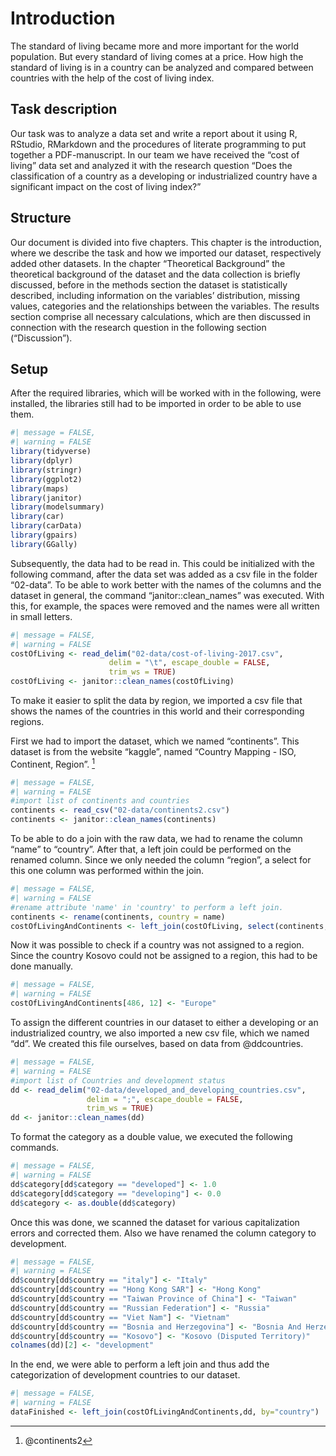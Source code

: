 # Introduction
The standard of living became more and more important for the world population. But every standard of living comes at a price. How high the standard of living is in a country can be analyzed and compared between countries with the help of the cost of living index.

## Task description
Our task was to analyze a data set and write a report about it using R, RStudio, RMarkdown and the procedures of literate programming to put together a PDF-manuscript.
In our team we have received the "cost of living" data set and analyzed it with the research question "Does the classification of a country as a developing or industrialized country have a significant impact on the cost of living index?"

## Structure
Our document is divided into five chapters. This chapter is the introduction, where we describe the task and how we imported our dataset, respectively added other datasets. 
In the chapter "Theoretical Background" the theoretical background of the dataset and the data collection is briefly discussed, before in the methods section the dataset is statistically described, including information on the variables’ distribution, missing values,
categories and the relationships between the variables.
The results section comprise all necessary calculations, which are then discussed in connection with the research question in the following section ("Discussion").

## Setup
After the required libraries, which will be worked with in the following, were installed, the libraries still had to be imported in order to be able to use them.

```r
#| message = FALSE,
#| warning = FALSE
library(tidyverse)
library(dplyr)
library(stringr)
library(ggplot2)
library(maps)
library(janitor)
library(modelsummary)
library(car)
library(carData)
library(gpairs)
library(GGally)
```

Subsequently, the data had to be read in. This could be initialized with the following command, after the data set was added as a csv file in the folder "02-data".
To be able to work better with the names of the columns and the dataset in general, the command "janitor::clean_names" was executed.  With this, for example, the spaces were removed and the names were all written in small letters.

```r
#| message = FALSE,
#| warning = FALSE
costOfLiving <- read_delim("02-data/cost-of-living-2017.csv", 
                      delim = "\t", escape_double = FALSE, 
                      trim_ws = TRUE)
costOfLiving <- janitor::clean_names(costOfLiving)
```

To make it easier to split the data by region, we imported a csv file that shows the names of the countries in this world and their corresponding regions.

First we had to import the dataset, which we named "continents". This dataset is from the website "kaggle", named "Country Mapping - ISO, Continent, Region". ^[@continents2]

```r
#| message = FALSE,
#| warning = FALSE
#import list of continents and countries
continents <- read_csv("02-data/continents2.csv")
continents <- janitor::clean_names(continents)
```

To be able to do a join with the raw data, we had to rename the column "name" to "country". After that, a left join could be performed on the renamed column. Since we only needed the column "region", a select for this one column was performed within the join.

```r
#| message = FALSE,
#| warning = FALSE
#rename attribute 'name' in 'country' to perform a left join.
continents <- rename(continents, country = name)
costOfLivingAndContinents <- left_join(costOfLiving, select(continents, country, region), by="country")
```

Now it was possible to check if a country was not assigned to a region. 
Since the country Kosovo could not be assigned to a region, this had to be done manually.

```r
#| message = FALSE,
#| warning = FALSE
costOfLivingAndContinents[486, 12] <- "Europe"
```

To assign the different countries in our dataset to either a developing or an industrialized country, we also imported a new csv file, which we named "dd". 
We created this file ourselves, based on data from @ddcountries.

```r
#| message = FALSE,
#| warning = FALSE
#import list of Countries and development status
dd <- read_delim("02-data/developed_and_developing_countries.csv",
                 delim = ";", escape_double = FALSE,
                 trim_ws = TRUE)
dd <- janitor::clean_names(dd)
```

To format the category as a double value, we executed the following commands.

```r
#| message = FALSE,
#| warning = FALSE
dd$category[dd$category == "developed"] <- 1.0
dd$category[dd$category == "developing"] <- 0.0
dd$category <- as.double(dd$category)
```

Once this was done, we scanned the dataset for various capitalization errors and corrected them. Also we have renamed the column category to development.

```r
#| message = FALSE,
#| warning = FALSE
dd$country[dd$country == "italy"] <- "Italy"
dd$country[dd$country == "Hong Kong SAR"] <- "Hong Kong"
dd$country[dd$country == "Taiwan Province of China"] <- "Taiwan"
dd$country[dd$country == "Russian Federation"] <- "Russia"
dd$country[dd$country == "Viet Nam"] <- "Vietnam"
dd$country[dd$country == "Bosnia and Herzegovina"] <- "Bosnia And Herzegovina"
dd$country[dd$country == "Kosovo"] <- "Kosovo (Disputed Territory)"
colnames(dd)[2] <- "development"
```

In the end, we were able to perform a left join and thus add the categorization of development countries to our dataset.

```r
#| message = FALSE,
#| warning = FALSE
dataFinished <- left_join(costOfLivingAndContinents,dd, by="country")
```